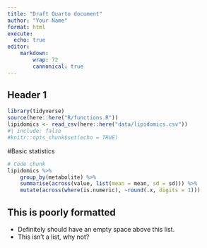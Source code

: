 ```yaml
---
title: "Draft Quarto document"
author: "Your Name"
format: html
execute:
  echo: true
editor:
    markdown:
        wrap: 72
        cannonical: true
---
```


## Header 1

```r
library(tidyverse)
source(here::here("R/functions.R"))
lipidomics <- read_csv(here::here("data/lipidomics.csv"))
#| include: false
#knitr::opts_chunk$set(echo = TRUE)
```

#Basic statistics

```r
# Code chunk
lipidomics %>%
    group_by(metabolite) %>%
    summarise(across(value, list(mean = mean, sd = sd))) %>%
    mutate(across(where(is.numeric), ~round(.x, digits = 1)))
```

## This is poorly formatted

-   Definitely should have an empty space above this list.
-   This isn't a list, why not?

